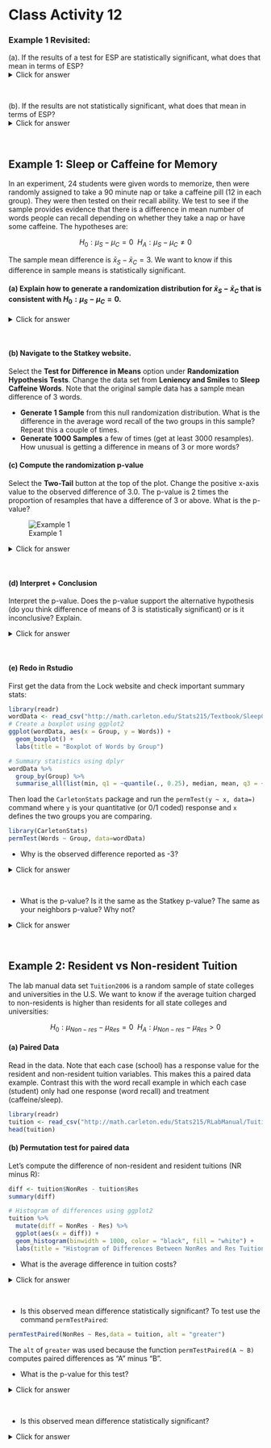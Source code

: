 # Class Activity 12


### Example 1 Revisited: 

 (a). If the results of a test for ESP are statistically significant, what does that mean in terms of ESP?
<details><summary><red>Click for answer</red></summary>
*Answer:* 

It means we can conclude that $p > 0.2$ and that the sample results were so strong that we can conclude that ESP does exist and get more right than would be expected by random chance.  
</details><br>

 (b). If the results are not statistically significant, what does that mean in terms of ESP?
<details><summary><red>Click for answer</red></summary>
*Answer:* 

The sample results are inconclusive.  People may or may not have ESP. Sample results could be just random chance.
</details><br>


## Example 1:  Sleep or Caffeine for Memory

In an experiment, 24 students were given words to memorize, then were randomly assigned to take a 90 minute nap or take a caffeine pill (12 in each group).  They were then tested on their recall ability.  We test to see if the sample provides evidence that there is a difference in mean number of words people can recall depending on whether they take a nap or have some caffeine.  The hypotheses are: 

$$
H_0: \mu_S - \mu_C = 0 \ \ H_A: \mu_S - \mu_C \neq 0
$$

The sample mean difference is $\bar{x}_S - \bar{x}_C = 3$. We want to know if this difference in sample means is statistically significant. 

#### (a) Explain how to generate a randomization distribution for $\bar{x}_S - \bar{x}_C$ that is consistent with $H_0: \mu_S - \mu_C = 0$.

<details><summary><red>Click for answer</red></summary>
*Answer:* We could randomly reassign the treatment to the study participants since, under the null, their recall abilities would be the same under either treatment. For each reassignment, we recomputed the sample mean difference and plot it in the dotplot shown below
</details><br>


#### (b) Navigate to the Statkey website. 

Select the **Test for Difference in Means** option under **Randomization Hypothesis Tests**. Change the data set from **Leniency and Smiles** to **Sleep Caffeine Words**. Note that the original sample data has a sample mean difference of 3 words.  

- **Generate 1 Sample** from this null randomization distribution. What is the difference in the average word recall of the two groups in this sample? Repeat this a couple of times.
- **Generate 1000 Samples** a few of times (get at least 3000 resamples). How unusual is getting a difference in means of 3 or more words?

\vspace*{.5in}

#### (c) 	Compute the randomization p-value

Select the **Two-Tail** button at the top of the plot. Change the positive x-axis value to the observed difference of 3.0. The p-value is 2 times the proportion of resamples that have a difference of 3 or above. What is the p-value? 

![Example 1](data/wordRand.png)

<details><summary><red>Click for answer</red></summary>
*Answer:* We see in the image that the proportion in the tail beyond the sample statistic of 3.0 is 0.022.  Because this is a two-tail test, we have to account for both tails, so the p-value is 2(0.022) = 0.044.
</details><br>

#### (d) 	Interpret + Conclusion
Interpret the p-value. Does the p-value support the alternative hypothesis (do you think difference of means of 3 is statistically significant) or is it inconclusive? Explain.

<details><summary><red>Click for answer</red></summary>
*Answer:* We would see a difference of at least 3 words recalled, on average, in about 4.4% of all possible samples if the influence of sleep and caffeine on recall was the same The results show some evidence of statistical significance, meaning that the caffeine and sleep may have some difference effects on word recall ability. 
</details><br>


#### (e) Redo in Rstudio
First get the data from the Lock website and check important summary stats:

```r
library(readr)
wordData <- read_csv("http://math.carleton.edu/Stats215/Textbook/SleepCaffeine.csv")
# Create a boxplot using ggplot2
ggplot(wordData, aes(x = Group, y = Words)) +
  geom_boxplot() +
  labs(title = "Boxplot of Words by Group")
```


```r
# Summary statistics using dplyr
wordData %>%
  group_by(Group) %>%
  summarise_all(list(min, q1 = ~quantile(., 0.25), median, mean, q3 = ~quantile(., 0.75), max))
```


Then load the `CarletonStats` package and run the `permTest(y ~ x, data=)` command where `y` is your quantitative (or 0/1 coded) response and `x` defines the two groups you are comparing. 

```r
library(CarletonStats)
permTest(Words ~ Group, data=wordData)
```

- Why is the observed difference reported as -3?

<details><summary><red>Click for answer</red></summary>
*Answer:* The difference is computed alphabetically: Caffeine minus Sleep so the difference in now -3 instead of +3. </details><br>


- What is the p-value? Is it the same as the Statkey p-value? The same as your neighbors p-value? Why not?

<details><summary><red>Click for answer</red></summary>
*Answer:* The p-value is around 5%. Any difference between Statkey, neighbors or different runs of the `permTest` command stem from the fact that different resamples are obtained each time a randomization distribution is generated. There may be some small (inconsequential) difference in p-values due to this.
</details><br>


## Example 2:  Resident vs Non-resident Tuition
The lab manual data set `Tuition2006` is a random sample of state colleges and universities in the U.S. We want to know if the average tuition  charged to  non-residents is higher than residents  for all state colleges and universities:

$$
H_0: \mu_{Non-res} - \mu_{Res} = 0 \ \ H_A: \mu_{Non-res} - \mu_{Res} > 0
$$

#### (a) Paired Data
Read in the data. Note that each case (school) has a response value for the resident and non-resident tuition variables. This makes this a paired data example. Contrast this with the word recall example in which each case (student) only had one response (word recall) and treatment (caffeine/sleep). 

```r
library(readr)
tuition <- read_csv("http://math.carleton.edu/Stats215/RLabManual/Tuition2006.csv")
head(tuition)
```


#### (b) Permutation test for paired data

Let's compute the difference of non-resident and resident tuitions (NR minus R):

```r
diff <- tuition$NonRes - tuition$Res
summary(diff)
```

```r
# Histogram of differences using ggplot2
tuition %>%
  mutate(diff = NonRes - Res) %>%
  ggplot(aes(x = diff)) +
  geom_histogram(binwidth = 1000, color = "black", fill = "white") +
  labs(title = "Histogram of Differences Between NonRes and Res Tuition")
```


- What is the average difference in tuition costs?

<details><summary><red>Click for answer</red></summary>
*Answer:* The observed mean difference is $3584
</details><br>


- Is this observed mean difference statistically significant? To test use the command `permTestPaired`:
```r
permTestPaired(NonRes ~ Res,data = tuition, alt = "greater")
```
The `alt` of `greater` was used because the function `permTestPaired(A ~ B)` computes paired differences as "A" minus "B". 

- What is the p-value for this test?

<details><summary><red>Click for answer</red></summary>
*Answer:* Less than 0.0001
</details><br>

- Is this observed mean difference statistically significant? 

<details><summary><red>Click for answer</red></summary>
*Answer:* Yes, an observed mean difference of at least $3584 would rarely occur just by chance which provides us strong evidence that the mean tuition amount of non-residents is higher than residents in the population of state colleges and universities (in 2006).
</details><br>

